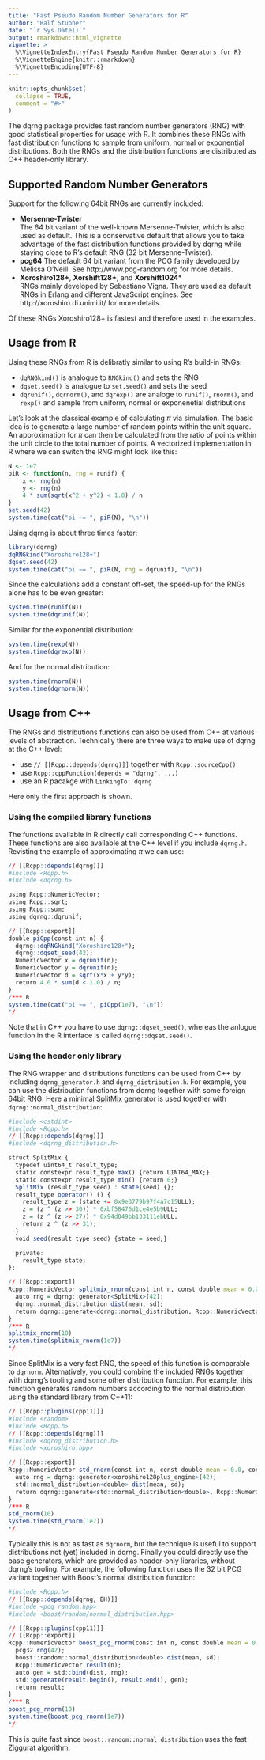 ```yaml
---
title: "Fast Pseudo Random Number Generators for R"
author: "Ralf Stubner"
date: "`r Sys.Date()`"
output: rmarkdown::html_vignette
vignette: >
  %\VignetteIndexEntry{Fast Pseudo Random Number Generators for R}
  %\VignetteEngine{knitr::rmarkdown}
  %\VignetteEncoding{UTF-8}
---
```


```r
knitr::opts_chunk$set(
  collapse = TRUE,
  comment = "#>"
)
```

The dqrng package provides fast random number generators (RNG) with good statistical properties for usage with R.
It combines these RNGs with fast distribution functions to sample from uniform, normal or exponential distributions.
Both the RNGs and the distribution functions are distributed as C++ header-only library.

## Supported Random Number Generators

Support for the following 64bit RNGs are currently included:

* **Mersenne-Twister**  
The 64 bit variant of the well-known Mersenne-Twister, which is also used as default.
This is a conservative default that allows you to take advantage of the fast distribution functions provided by dqrng while staying close to R's default RNG (32 bit Mersenne-Twister).
* **pcg64**
The default 64 bit variant from the PCG family developed by Melissa O'Neill.
See http://www.pcg-random.org for more details.
* **Xoroshiro128+**, **Xorshift128+**, and **Xorshift1024***  
RNGs mainly developed by Sebastiano Vigna.
They are used as default RNGs in Erlang and different JavaScript engines.
See http://xoroshiro.di.unimi.it/ for more details.

Of these RNGs Xoroshiro128+ is fastest and therefore used in the examples. 

## Usage from R

Using these RNGs from R is delibratly similar to using R's build-in RNGs:

* `dqRNGkind()` is analogue to `RNGkind()` and sets the RNG
* `dqset.seed()` is analogue to `set.seed()` and sets the seed
* `dqrunif()`, `dqrnorm()`, and `dqrexp()` are analoge to `runif()`, `rnorm()`, and `rexp()` and sample from uniform, normal or exponenetial distributions

Let's look at the classical example of calculating $\pi$ via simulation. The 
basic idea is to generate a large number of random points within the unit 
square. An approximation for $\pi$ can then be calculated from the ratio of 
points within the unit circle to the total number of points. A vectorized 
implementation in R where we can switch the RNG might look like this:

```r
N <- 1e7
piR <- function(n, rng = runif) {
    x <- rng(n)
    y <- rng(n)
    4 * sum(sqrt(x^2 + y^2) < 1.0) / n
}
set.seed(42)
system.time(cat("pi ~= ", piR(N), "\n"))
```

Using dqrng is about three times faster:

```r
library(dqrng)
dqRNGkind("Xoroshiro128+")
dqset.seed(42)
system.time(cat("pi ~= ", piR(N, rng = dqrunif), "\n"))
```

Since the calculations add a constant off-set, the speed-up for the RNGs alone has to be even greater: 

```r
system.time(runif(N))
system.time(dqrunif(N))
```

Similar for the exponential distribution:

```r
system.time(rexp(N))
system.time(dqrexp(N))
```

And for the normal distribution:

```r
system.time(rnorm(N))
system.time(dqrnorm(N))
```

## Usage from C++

The RNGs and distributions functions can also be used from C++ at various levels of abstraction.
Technically there are three ways to make use of dqrng at the C++ level:

* use `// [[Rcpp::depends(dqrng)]]` together with `Rcpp::sourceCpp()`
* use `Rcpp::cppFunction(depends = "dqrng", ...)`
* use an R pacakge with `LinkingTo: dqrng`

Here only the first approach is shown.

### Using the compiled library functions

The functions available in R directly call corresponding C++ functions.
These functions are also available at the C++ level if you include `dqrng.h`.
Revisting the example of approximating $\pi$ we can use:

```r
// [[Rcpp::depends(dqrng)]]
#include <Rcpp.h>
#include <dqrng.h>

using Rcpp::NumericVector;
using Rcpp::sqrt;
using Rcpp::sum;
using dqrng::dqrunif;

// [[Rcpp::export]]
double piCpp(const int n) {
  dqrng::dqRNGkind("Xoroshiro128+");
  dqrng::dqset_seed(42);
  NumericVector x = dqrunif(n);
  NumericVector y = dqrunif(n);
  NumericVector d = sqrt(x*x + y*y);
  return 4.0 * sum(d < 1.0) / n;
}
/*** R
system.time(cat("pi ~= ", piCpp(1e7), "\n"))
*/
```

Note that in C++ you have to use `dqrng::dqset_seed()`, whereas the anlogue function in the R interface is called `dqrng::dqset.seed()`.

### Using the header only library

The RNG wrapper and distributions functions can be used from C++ by including `dqrng_generator.h` and `dqrng_distribution.h`.
For example, you can use the distribution functions from dqrng together with some foreign 64bit RNG.
Here a minimal [SplitMix](http://xoroshiro.di.unimi.it/splitmix64.c) generator is used together with `dqrng::normal_distribution`:

```r
#include <cstdint>
#include <Rcpp.h>
// [[Rcpp::depends(dqrng)]]
#include <dqrng_distribution.h>

struct SplitMix {
  typedef uint64_t result_type;
  static constexpr result_type max() {return UINT64_MAX;}
  static constexpr result_type min() {return 0;}
  SplitMix (result_type seed) : state(seed) {};
  result_type operator() () {
    result_type z = (state += 0x9e3779b97f4a7c15ULL);
    z = (z ^ (z >> 30)) * 0xbf58476d1ce4e5b9ULL;
    z = (z ^ (z >> 27)) * 0x94d049bb133111ebULL;
    return z ^ (z >> 31);
  }
  void seed(result_type seed) {state = seed;}

  private:
    result_type state;
};

// [[Rcpp::export]]
Rcpp::NumericVector splitmix_rnorm(const int n, const double mean = 0.0, const double sd = 1.0) {
  auto rng = dqrng::generator<SplitMix>(42);
  dqrng::normal_distribution dist(mean, sd);
  return dqrng::generate<dqrng::normal_distribution, Rcpp::NumericVector>(n, rng, dist);
}
/*** R
splitmix_rnorm(10)
system.time(splitmix_rnorm(1e7))
*/
```

Since SplitMix is a very fast RNG, the speed of this function is comparable to `dqrnorm`.
Alternatively, you could combine the included RNGs together with dqrng's tooling and some other distribution function.
For example, this function generates random numbers according to the normal distribution using the standard library from C++11:

```r
// [[Rcpp::plugins(cpp11)]]   
#include <random>
#include <Rcpp.h>
// [[Rcpp::depends(dqrng)]]
#include <dqrng_distribution.h>
#include <xoroshiro.hpp>

// [[Rcpp::export]]
Rcpp::NumericVector std_rnorm(const int n, const double mean = 0.0, const double sd = 1.0) {
  auto rng = dqrng::generator<xoroshiro128plus_engine>(42);
  std::normal_distribution<double> dist(mean, sd);
  return dqrng::generate<std::normal_distribution<double>, Rcpp::NumericVector>(n, rng, dist);
}
/*** R
std_rnorm(10)
system.time(std_rnorm(1e7))
*/
```

Typically this is not as fast as `dqrnorm`, but the technique is useful to support distributions not (yet) included in dqrng.
Finally you could directly use the base generators, which are provided as header-only libraries, without dqrng's tooling.
For example, the following function uses the 32 bit PCG variant together with Boost's normal distribution function:

```r
#include <Rcpp.h>
// [[Rcpp::depends(dqrng, BH)]]
#include <pcg_random.hpp>
#include <boost/random/normal_distribution.hpp>

// [[Rcpp::plugins(cpp11)]]   
// [[Rcpp::export]]
Rcpp::NumericVector boost_pcg_rnorm(const int n, const double mean = 0.0, const double sd = 1.0) {
  pcg32 rng(42);
  boost::random::normal_distribution<double> dist(mean, sd);
  Rcpp::NumericVector result(n);
  auto gen = std::bind(dist, rng);
  std::generate(result.begin(), result.end(), gen);
  return result;
}
/*** R
boost_pcg_rnorm(10)
system.time(boost_pcg_rnorm(1e7))
*/
```

This is quite fast since `boost::random::normal_distribution` uses the fast Ziggurat algorithm.

<!-- STATIC_ARBITRARY_SEED -->


